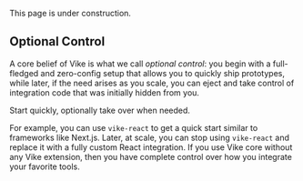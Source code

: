 
<Construction>This page is under construction.</Construction>

## Optional Control

A core belief of Vike is what we call *optional control*: you begin with a full-fledged and zero-config setup that allows you to quickly ship prototypes, while later, if the need arises as you scale, you can eject and take control of integration code that was initially hidden from you.

Start quickly, optionally take over when needed.

For example, you can use <Link href="/react#vike-extension">`vike-react`</Link> to get a quick start similar to frameworks like Next.js. Later, at scale, you can stop using `vike-react` and replace it with a fully custom React integration. If you use Vike core without any Vike extension, then you have complete control over how you integrate your favorite tools.

